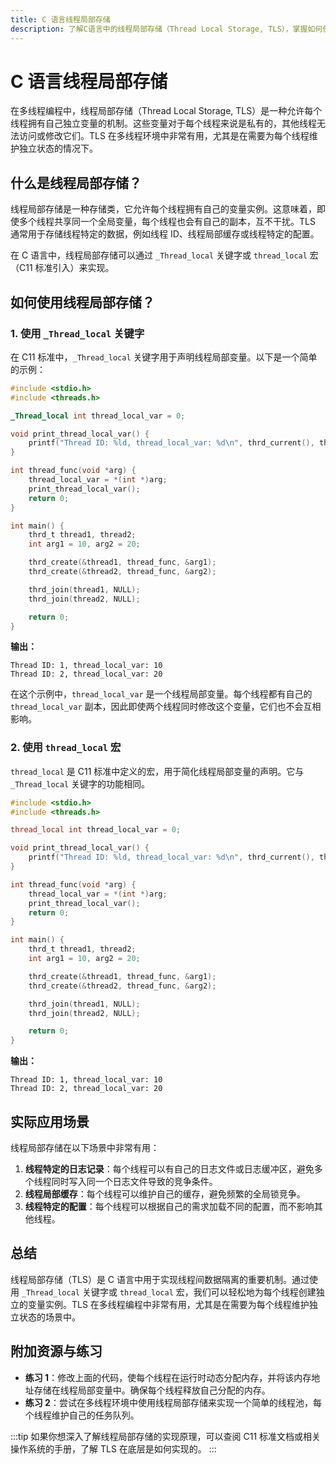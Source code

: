 ```yaml
---
title: C 语言线程局部存储
description: 了解C语言中的线程局部存储（Thread Local Storage, TLS），掌握如何使用线程局部变量在多线程程序中实现线程间的数据隔离。
---
```


# C 语言线程局部存储

在多线程编程中，线程局部存储（Thread Local Storage, TLS）是一种允许每个线程拥有自己独立变量的机制。这些变量对于每个线程来说是私有的，其他线程无法访问或修改它们。TLS 在多线程环境中非常有用，尤其是在需要为每个线程维护独立状态的情况下。

## 什么是线程局部存储？

线程局部存储是一种存储类，它允许每个线程拥有自己的变量实例。这意味着，即使多个线程共享同一个全局变量，每个线程也会有自己的副本，互不干扰。TLS 通常用于存储线程特定的数据，例如线程 ID、线程局部缓存或线程特定的配置。

在 C 语言中，线程局部存储可以通过 `_Thread_local` 关键字或 `thread_local` 宏（C11 标准引入）来实现。

## 如何使用线程局部存储？

### 1. 使用 `_Thread_local` 关键字

在 C11 标准中，`_Thread_local` 关键字用于声明线程局部变量。以下是一个简单的示例：

```c
#include <stdio.h>
#include <threads.h>

_Thread_local int thread_local_var = 0;

void print_thread_local_var() {
    printf("Thread ID: %ld, thread_local_var: %d\n", thrd_current(), thread_local_var);
}

int thread_func(void *arg) {
    thread_local_var = *(int *)arg;
    print_thread_local_var();
    return 0;
}

int main() {
    thrd_t thread1, thread2;
    int arg1 = 10, arg2 = 20;

    thrd_create(&thread1, thread_func, &arg1);
    thrd_create(&thread2, thread_func, &arg2);

    thrd_join(thread1, NULL);
    thrd_join(thread2, NULL);

    return 0;
}
```

**输出：**
```
Thread ID: 1, thread_local_var: 10
Thread ID: 2, thread_local_var: 20
```

在这个示例中，`thread_local_var` 是一个线程局部变量。每个线程都有自己的 `thread_local_var` 副本，因此即使两个线程同时修改这个变量，它们也不会互相影响。

### 2. 使用 `thread_local` 宏

`thread_local` 是 C11 标准中定义的宏，用于简化线程局部变量的声明。它与 `_Thread_local` 关键字的功能相同。

```c
#include <stdio.h>
#include <threads.h>

thread_local int thread_local_var = 0;

void print_thread_local_var() {
    printf("Thread ID: %ld, thread_local_var: %d\n", thrd_current(), thread_local_var);
}

int thread_func(void *arg) {
    thread_local_var = *(int *)arg;
    print_thread_local_var();
    return 0;
}

int main() {
    thrd_t thread1, thread2;
    int arg1 = 10, arg2 = 20;

    thrd_create(&thread1, thread_func, &arg1);
    thrd_create(&thread2, thread_func, &arg2);

    thrd_join(thread1, NULL);
    thrd_join(thread2, NULL);

    return 0;
}
```

**输出：**
```
Thread ID: 1, thread_local_var: 10
Thread ID: 2, thread_local_var: 20
```

## 实际应用场景

线程局部存储在以下场景中非常有用：

1. **线程特定的日志记录**：每个线程可以有自己的日志文件或日志缓冲区，避免多个线程同时写入同一个日志文件导致的竞争条件。
2. **线程局部缓存**：每个线程可以维护自己的缓存，避免频繁的全局锁竞争。
3. **线程特定的配置**：每个线程可以根据自己的需求加载不同的配置，而不影响其他线程。

## 总结

线程局部存储（TLS）是 C 语言中用于实现线程间数据隔离的重要机制。通过使用 `_Thread_local` 关键字或 `thread_local` 宏，我们可以轻松地为每个线程创建独立的变量实例。TLS 在多线程编程中非常有用，尤其是在需要为每个线程维护独立状态的场景中。

## 附加资源与练习

- **练习 1**：修改上面的代码，使每个线程在运行时动态分配内存，并将该内存地址存储在线程局部变量中。确保每个线程释放自己分配的内存。
- **练习 2**：尝试在多线程环境中使用线程局部存储来实现一个简单的线程池，每个线程维护自己的任务队列。

:::tip
如果你想深入了解线程局部存储的实现原理，可以查阅 C11 标准文档或相关操作系统的手册，了解 TLS 在底层是如何实现的。
:::